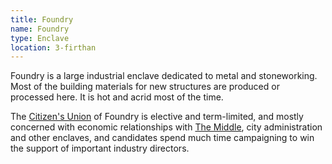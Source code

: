 ```yaml
---
title: Foundry
name: Foundry
type: Enclave
location: 3-firthan
---
```

Foundry is a large industrial enclave dedicated to metal and stoneworking. Most
of the building materials for new structures are produced or processed here. It
is hot and acrid most of the time.

The [Citizen's Union](lore:citizens-unions) of Foundry is elective and
term-limited, and mostly concerned with economic relationships with
[The Middle](location:the-middle), city administration and other enclaves, and
candidates spend much time campaigning to win the support of important industry
directors.
